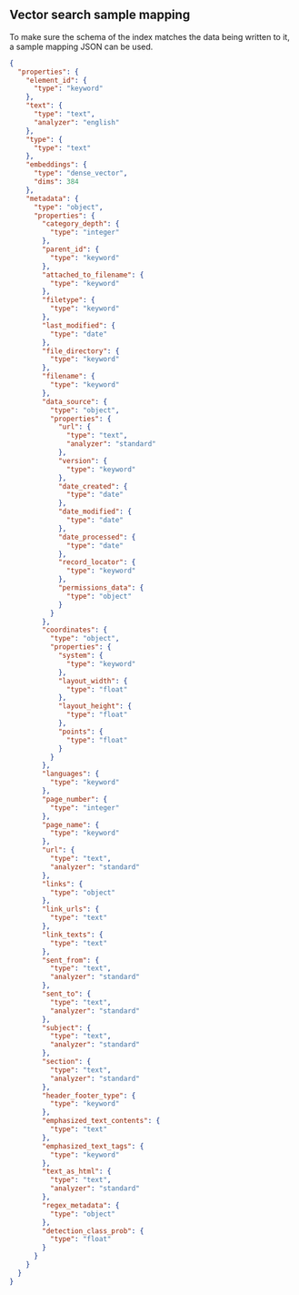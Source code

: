 ## Vector search sample mapping

To make sure the schema of the index matches the data being written to it, a sample mapping JSON can be used.

```json
{
  "properties": {
    "element_id": {
      "type": "keyword"
    },
    "text": {
      "type": "text",
      "analyzer": "english"
    },
    "type": {
      "type": "text"
    },
    "embeddings": {
      "type": "dense_vector",
      "dims": 384
    },
    "metadata": {
      "type": "object",
      "properties": {
        "category_depth": {
          "type": "integer"
        },
        "parent_id": {
          "type": "keyword"
        },
        "attached_to_filename": {
          "type": "keyword"
        },
        "filetype": {
          "type": "keyword"
        },
        "last_modified": {
          "type": "date"
        },
        "file_directory": {
          "type": "keyword"
        },
        "filename": {
          "type": "keyword"
        },
        "data_source": {
          "type": "object",
          "properties": {
            "url": {
              "type": "text",
              "analyzer": "standard"
            },
            "version": {
              "type": "keyword"
            },
            "date_created": {
              "type": "date"
            },
            "date_modified": {
              "type": "date"
            },
            "date_processed": {
              "type": "date"
            },
            "record_locator": {
              "type": "keyword"
            },
            "permissions_data": {
              "type": "object"
            }
          }
        },
        "coordinates": {
          "type": "object",
          "properties": {
            "system": {
              "type": "keyword"
            },
            "layout_width": {
              "type": "float"
            },
            "layout_height": {
              "type": "float"
            },
            "points": {
              "type": "float"
            }
          }
        },
        "languages": {
          "type": "keyword"
        },
        "page_number": {
          "type": "integer"
        },
        "page_name": {
          "type": "keyword"
        },
        "url": {
          "type": "text",
          "analyzer": "standard"
        },
        "links": {
          "type": "object"
        },
        "link_urls": {
          "type": "text"
        },
        "link_texts": {
          "type": "text"
        },
        "sent_from": {
          "type": "text",
          "analyzer": "standard"
        },
        "sent_to": {
          "type": "text",
          "analyzer": "standard"
        },
        "subject": {
          "type": "text",
          "analyzer": "standard"
        },
        "section": {
          "type": "text",
          "analyzer": "standard"
        },
        "header_footer_type": {
          "type": "keyword"
        },
        "emphasized_text_contents": {
          "type": "text"
        },
        "emphasized_text_tags": {
          "type": "keyword"
        },
        "text_as_html": {
          "type": "text",
          "analyzer": "standard"
        },
        "regex_metadata": {
          "type": "object"
        },
        "detection_class_prob": {
          "type": "float"
        }
      }
    }
  }
}
```